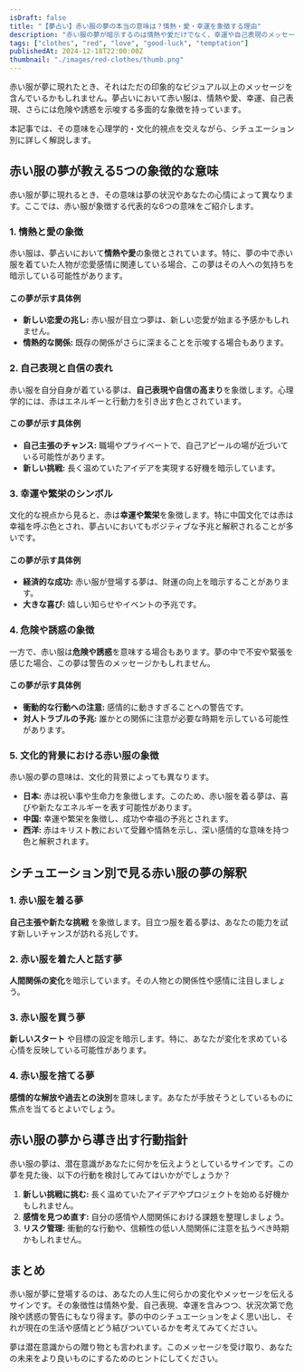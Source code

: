 ```yaml
---
isDraft: false
title: "【夢占い】赤い服の夢の本当の意味は？情熱・愛・幸運を象徴する理由"
description: "赤い服の夢が暗示するのは情熱や愛だけでなく、幸運や自己表現のメッセージも。シチュエーション別で詳しく解説し、夢占いから導き出せる未来の行動指針をお伝えします。"
tags: ["clothes", "red", "love", "good-luck", "temptation"]
publishedAt: 2024-12-18T22:00:00Z
thumbnail: "./images/red-clothes/thumb.png"
---
```


赤い服が夢に現れたとき、それはただの印象的なビジュアル以上のメッセージを含んでいるかもしれません。夢占いにおいて赤い服は、情熱や愛、幸運、自己表現、さらには危険や誘惑を示唆する多面的な象徴を持っています。

本記事では、その意味を心理学的・文化的視点を交えながら、シチュエーション別に詳しく解説します。

<TableOfContents />

<AdUnitToc />

## 赤い服の夢が教える5つの象徴的な意味

赤い服が夢に現れるとき、その意味は夢の状況やあなたの心情によって異なります。ここでは、赤い服が象徴する代表的な6つの意味をご紹介します。

### <strong>1. 情熱と愛の象徴</strong>

赤い服は、夢占いにおいて<strong>情熱や愛</strong>の象徴とされています。特に、夢の中で赤い服を着ていた人物が恋愛感情に関連している場合、この夢はその人への気持ちを暗示している可能性があります。

#### この夢が示す具体例

- <strong>新しい恋愛の兆し:</strong> 赤い服が目立つ夢は、新しい恋愛が始まる予感かもしれません。
- <strong>情熱的な関係:</strong> 既存の関係がさらに深まることを示唆する場合もあります。

### <strong>2. 自己表現と自信の表れ</strong>

赤い服を自分自身が着ている夢は、<strong>自己表現や自信の高まり</strong>を象徴します。心理学的には、赤はエネルギーと行動力を引き出す色とされています。

#### この夢が示す具体例

- <strong>自己主張のチャンス:</strong> 職場やプライベートで、自己アピールの場が近づいている可能性があります。
- <strong>新しい挑戦:</strong> 長く温めていたアイデアを実現する好機を暗示しています。

### <strong>3. 幸運や繁栄のシンボル</strong>

文化的な視点から見ると、赤は<strong>幸運や繁栄</strong>を象徴します。特に中国文化では赤は幸福を呼ぶ色とされ、夢占いにおいてもポジティブな予兆と解釈されることが多いです。

#### この夢が示す具体例

- <strong>経済的な成功:</strong> 赤い服が登場する夢は、財運の向上を暗示することがあります。
- <strong>大きな喜び:</strong> 嬉しい知らせやイベントの予兆です。

### <strong>4. 危険や誘惑の象徴</strong>

一方で、赤い服は<strong>危険や誘惑</strong>を意味する場合もあります。夢の中で不安や緊張を感じた場合、この夢は警告のメッセージかもしれません。

#### この夢が示す具体例

- <strong>衝動的な行動への注意:</strong> 感情的に動きすぎることへの警告です。
- <strong>対人トラブルの予兆:</strong> 誰かとの関係に注意が必要な時期を示している可能性があります。

### <strong>5. 文化的背景における赤い服の象徴</strong>

赤い服の夢の意味は、文化的背景によっても異なります。

- <strong>日本:</strong> 赤は祝い事や生命力を象徴します。このため、赤い服を着る夢は、喜びや新たなエネルギーを表す可能性があります。
- <strong>中国:</strong> 幸運や繁栄を象徴し、成功や幸福の予兆とされます。
- <strong>西洋:</strong> 赤はキリスト教において受難や情熱を示し、深い感情的な意味を持つ色と解釈されます。

<AdUnit />

## シチュエーション別で見る赤い服の夢の解釈

### <strong>1. 赤い服を着る夢</strong>

<strong>自己主張や新たな挑戦</strong>
を象徴します。目立つ服を着る夢は、あなたの能力を試す新しいチャンスが訪れる兆しです。

### <strong>2. 赤い服を着た人と話す夢</strong>

<strong>人間関係の変化</strong>を暗示しています。その人物との関係性や感情に注目しましょう。

### <strong>3. 赤い服を買う夢</strong>

<strong>新しいスタート</strong>
や目標の設定を暗示します。特に、あなたが変化を求めている心情を反映している可能性があります。

### <strong>4. 赤い服を捨てる夢</strong>

<strong>感情的な解放や過去との決別</strong>を意味します。あなたが手放そうとしているものに焦点を当てるとよいでしょう。

<AdUnit />

## 赤い服の夢から導き出す行動指針

赤い服の夢は、潜在意識があなたに何かを伝えようとしているサインです。この夢を見た後、以下の行動を検討してみてはいかがでしょうか？

1. <strong>新しい挑戦に挑む:</strong> 長く温めていたアイデアやプロジェクトを始める好機かもしれません。
2. <strong>感情を見つめ直す:</strong> 自分の感情や人間関係における課題を整理しましょう。
3. <strong>リスク管理:</strong> 衝動的な行動や、信頼性の低い人間関係に注意を払うべき時期かもしれません。

<AdUnit />

## まとめ

赤い服が夢に登場するのは、あなたの人生に何らかの変化やメッセージを伝えるサインです。その象徴性は情熱や愛、自己表現、幸運を含みつつ、状況次第で危険や誘惑の警告にもなり得ます。夢の中のシチュエーションをよく思い出し、それが現在の生活や感情とどう結びついているかを考えてみてください。

夢は潜在意識からの贈り物とも言われます。このメッセージを受け取り、あなたの未来をより良いものにするためのヒントにしてください。

